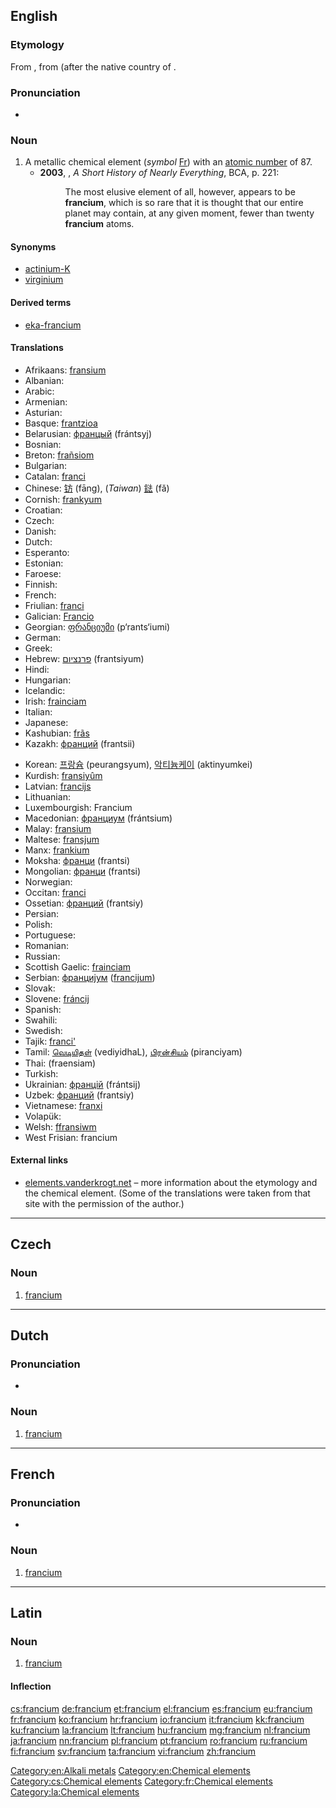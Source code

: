 {{also|Francium}}
==English==
{{elements|Fr|radon|Rn|radium|Ra}}

{{wikipedia}}

===Etymology===
From {{etyl|fr}} {{term|francium|lang=fr}}, from {{suffix|France|ium}} (after the native country of {{w|Marguerite Perey}}.

===Pronunciation===
* {{a|UK}} {{IPA|/ˈfɹansɪəm/|/ˈfɹɑːnsɪəm/}}

===Noun===
{{en-noun|-}}

# A metallic chemical element (''symbol'' [[Fr]]) with an [[atomic number]] of 87.
#* '''2003''', {{w|Bill Bryson}}, ''A Short History of Nearly Everything'', BCA, p. 221:
#*: The most elusive element of all, however, appears to be '''francium''', which is so rare that it is thought that our entire planet may contain, at any given moment, fewer than twenty '''francium''' atoms.

====Synonyms====
* [[actinium-K]] {{qualifier|obsolete}}
* [[virginium]] {{qualifier|obsolete}}

====Derived terms====
* [[eka-francium]]

====Translations====
{{trans-top|chemical element}}
* Afrikaans: [[fransium]]
* Albanian: {{t-|sq|francium|xs=Albanian}}
* Arabic: {{t|ar|فرنسيوم|tr=faránsiyum|m}}
* Armenian: {{t-|hy|ֆրանսիում|tr=fransium}}
* Asturian: {{t-|ast|franciu|m}}
* Basque: [[frantzioa]]
* Belarusian: [[францый]] (frántsyj) {{m}}
* Bosnian: {{t-|bs|francij}}
* Breton: [[frañsiom]]
* Bulgarian: {{t-|bg|франций|m|tr=frántsij}}
* Catalan: [[franci]] {{m}}
* Chinese: [[钫]] (fāng), (''Taiwan'') [[鍅]] (fǎ)
* Cornish: [[frankyum]]
* Croatian: {{t+|hr|francij}}
* Czech: {{t+|cs|francium}}
* Danish: {{t-|da|francium}}
* Dutch: {{t+|nl|francium|n}}
* Esperanto: {{t-|eo|franciumo|xs=Esperanto}}
* Estonian: {{t-|et|frantsium}}
* Faroese: {{t-|fo|francium|xs=Faroese}}
* Finnish: {{t+|fi|frankium}}
* French: {{t+|fr|francium|m}}
* Friulian: [[franci]]
* Galician: [[Francio]]
* Georgian: [[ფრანციუმი]] (p‘rants‘iumi)
* German: {{t+|de|Francium|n}}
* Greek: {{t+|el|φράγκιο|n|tr=frágkio}}
* Hebrew: [[פרנציום]] (frantsiyum)
* Hindi: {{t|hi|क्षुद्रातु|tr=kshudraatu|sc=Deva}}
* Hungarian: {{t+|hu|francium}}
* Icelandic: {{t+|is|fransín}}
* Irish: [[frainciam]]
* Italian: {{t+|it|francio|m}}
* Japanese: {{t+|ja|フランシウム|tr=furanshiumu}}
* Kashubian: [[frãs]]
* Kazakh: [[франций]] (frantsii)
{{trans-mid}}
* Korean: [[프랑슘]] (peurangsyum), [[악티늄케이]] (aktinyumkei)
* Kurdish: [[fransiyûm]]
* Latvian: [[francijs]]
* Lithuanian: {{t+|lt|francis|xs=Lithuanian}}
* Luxembourgish: Francium {{n}}
* Macedonian: [[франциум]] (frántsium) {{m}}
* Malay: [[fransium]]
* Maltese: [[fransjum]]
* Manx: [[frankium]]
* Moksha: [[франци]] (frantsi)
* Mongolian: [[франци]] (frantsi)
* Norwegian: {{t-|no|francium}}
* Occitan: [[franci]]
* Ossetian: [[франций]] (frantsiy)
* Persian: {{t|fa|فرانسیم|tr=ferânsiom}}
* Polish: {{t+|pl|frans|m}}
* Portuguese: {{t+|pt|frâncio|m}}
* Romanian: {{t+|ro|franciu|n}}
* Russian: {{t+|ru|франций|m|tr=frántsij}}
* Scottish Gaelic: [[frainciam]]
* Serbian: [[францијум]] ([[francijum]]) {{m}}
* Slovak: {{t-|sk|francium}}
* Slovene: [[fráncij]]
* Spanish: {{t+|es|francio|m}}
* Swahili: {{t-|sw|fransi|xs=Swahili}}
* Swedish: {{t+|sv|francium}}
* Tajik: [[franci']]
* Tamil: [[வெடியிதள்]] (vediyidhaL), [[பிரன்சியம்]] (piranciyam)
* Thai: {{Thai|[[แฟรนเซียม]]}} (fraensiam)
* Turkish: {{t+|tr|fransiyum}}
* Ukrainian: [[францій]] (frántsij) {{m}}
* Uzbek: [[франций]] (frantsiy)
* Vietnamese: [[franxi]]
* Volapük: {{t-|vo|fransin|xs=Volapük}}
* Welsh: [[ffransiwm]]
* West Frisian: francium {{n}}
{{trans-bottom}}

====External links====
* [http://elements.vanderkrogt.net/element.php?sym=Fr elements.vanderkrogt.net] – more information about the etymology and the chemical element. (Some of the translations were taken from that site with the permission of the author.)

[[Category:en:Alkali metals]]
[[Category:en:Chemical elements]]

----

==Czech==

===Noun===
{{cs-noun|g=n}}

# [[#English|francium]]

[[Category:cs:Chemical elements]]

----

==Dutch==
{{wikipedia|lang=nl}}
{{elements|Fr|radon|Rn|radium|Ra|lang=nl}}

===Pronunciation===
* {{audio|Nl-francium.ogg|Audio}}

===Noun===
{{nl-noun|n|-|-}}

# [[#English|francium]]

----

==French==
{{wikipedia|lang=fr}}

===Pronunciation===
* {{IPA|/fʁɑ̃.sjɔm/|lang=fr}}

===Noun===
{{fr-noun-unc|m}}

# [[#English|francium]]

[[Category:fr:Chemical elements]]

----

==Latin==
{{wikipedia|lang=la}}

===Noun===
{{la-noun|francium|francii|franciī|n|second}}

# [[#English|francium]]

====Inflection====
{{la-decl-2nd-N|franci}}

[[Category:la:Chemical elements]]

[[cs:francium]]
[[de:francium]]
[[et:francium]]
[[el:francium]]
[[es:francium]]
[[eu:francium]]
[[fr:francium]]
[[ko:francium]]
[[hr:francium]]
[[io:francium]]
[[it:francium]]
[[kk:francium]]
[[ku:francium]]
[[la:francium]]
[[lt:francium]]
[[hu:francium]]
[[mg:francium]]
[[nl:francium]]
[[ja:francium]]
[[nn:francium]]
[[pl:francium]]
[[pt:francium]]
[[ro:francium]]
[[ru:francium]]
[[fi:francium]]
[[sv:francium]]
[[ta:francium]]
[[vi:francium]]
[[zh:francium]]